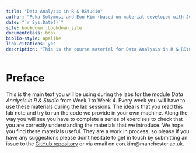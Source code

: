 ```yaml
--- 
title: "Data Analysis in R & RStudio"
author: "Reka Solymosi and Eon Kim (based on material developed with Juanjo Medina)"
date: "`r Sys.Date()`"
site: bookdown::bookdown_site
documentclass: book
biblio-style: apalike
link-citations: yes
description: "This is the course material for Data Analysis in R & RStudio."
---
```


# Preface {-}

This is the main text you will be using during the labs for the module *Data Analysis in R & Studio* from Week 1 to Week 4. Every week you will have to use these materials during the lab sessions. The idea is that you read this lab note and try to run the code we provide in your own machine. Along the way you will see you have to complete a series of exercises to check that you are correctly understanding the materials that we introduce. We hope you find these materials useful. They are a work in process, so please if you have any suggestions please don't hesitate to get in touch by submitting an issue to the [GitHub repository](https://github.com/eonk/dar_book) or via email on eon.kim@manchester.ac.uk.